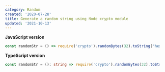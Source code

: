 ```yaml
---
category: Random
created: '2020-07-28'
title: Generate a random string using Node crypto module
updated: '2021-10-13'
---
```


**JavaScript version**

```js randomStr.js
const randomStr = () => require('crypto').randomBytes(32).toString('hex');
```

**TypeScript version**

```ts randomStr.ts
const randomStr = (): string => require('crypto').randomBytes(32).toString('hex');
```
